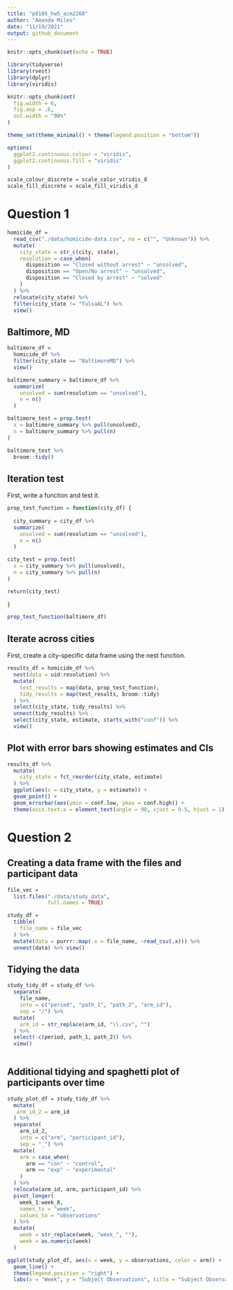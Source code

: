 ```yaml
---
title: "p8105_hw5_acm2268"
author: "Amanda Miles"
date: "11/19/2021"
output: github_document
---
```


```r
knitr::opts_chunk$set(echo = TRUE)

library(tidyverse)
library(rvest)
library(dplyr)
library(viridis)

knitr::opts_chunk$set(
  fig.width = 6,
  fig.asp = .6,
  out.width = "90%"
)

theme_set(theme_minimal() + theme(legend.position = "bottom"))

options(
  ggplot2.continuous.colour = "viridis",
  ggplot2.continuous.fill = "viridis"
)

scale_colour_discrete = scale_color_viridis_d
scale_fill_discrete = scale_fill_viridis_d

```

# Question 1

```r

homicide_df = 
  read_csv("./data/homicide-data.csv", na = c("", "Unknown")) %>% 
  mutate(
    city_state = str_c(city, state),
    resolution = case_when(
      disposition == "Closed without arrest" ~ "unsolved",
      disposition == "Open/No arrest" ~ "unsolved",
      disposition == "Closed by arrest" ~ "solved"
    )
  ) %>% 
  relocate(city_state) %>%
  filter(city_state != "TulsaAL") %>%
  view()

```

## Baltimore, MD

```r

baltimore_df = 
  homicide_df %>%
  filter(city_state == "BaltimoreMD") %>%
  view()

baltimore_summary = baltimore_df %>%
  summarize(
    unsolved = sum(resolution == "unsolved"),
    n = n()
  )

baltimore_test = prop.test(
  x = baltimore_summary %>% pull(unsolved), 
  n = baltimore_summary %>% pull(n)
)

baltimore_test %>%
  broom::tidy()

```

## Iteration test

First, write a function and test it.

```r

prop_test_function = function(city_df) {
  
  city_summary = city_df %>%
  summarize(
    unsolved = sum(resolution == "unsolved"),
    n = n()
  )

city_test = prop.test(
  x = city_summary %>% pull(unsolved), 
  n = city_summary %>% pull(n)
)

return(city_test)
  
}

prop_test_function(baltimore_df)


```

## Iterate across cities

First, create a city-specific data frame using the nest function.

```r

results_df = homicide_df %>%
  nest(data = uid:resolution) %>%
  mutate(
    test_results = map(data, prop_test_function),
    tidy_results = map(test_results, broom::tidy)
  ) %>%
  select(city_state, tidy_results) %>%
  unnest(tidy_results) %>%
  select(city_state, estimate, starts_with("conf")) %>%
  view()

```

## Plot with error bars showing estimates and CIs

```r

results_df %>%
  mutate(
    city_state = fct_reorder(city_state, estimate)
  ) %>%
  ggplot(aes(x = city_state, y = estimate)) +
  geom_point() +
  geom_errorbar(aes(ymin = conf.low, ymax = conf.high)) +
  theme(axis.text.x = element_text(angle = 90, vjust = 0.5, hjust = 1))


```

# Question 2

## Creating a data frame with the files and participant data

```r

file_vec = 
  list.files("./data/study_data",
             full.names = TRUE)

study_df =  
  tibble(
    file_name = file_vec
  ) %>%
  mutate(data = purrr::map(.x = file_name, ~read_csv(.x))) %>%
  unnest(data) %>% view()

```

## Tidying the data

```r

study_tidy_df = study_df %>%
  separate(
    file_name,
    into = c("period", "path_1", "path_2", "arm_id"),
    sep = "/") %>%
  mutate(
    arm_id = str_replace(arm_id, "\\.csv", "")
  ) %>%
  select(-c(period, path_1, path_2)) %>%
  view()
  
```

## Additional tidying and spaghetti plot of participants over time

```r

study_plot_df = study_tidy_df %>%
  mutate(
   arm_id_2 = arm_id
  ) %>%
  separate(
    arm_id_2,
    into = c("arm", "participant_id"),
    sep = "_") %>%
  mutate(
    arm = case_when(
      arm == "con" ~ "control",
      arm == "exp" ~ "experimental"
    )
  ) %>%
  relocate(arm_id, arm, participant_id) %>%
  pivot_longer(
    week_1:week_8,
    names_to = "week",
    values_to = "observations"
  ) %>%
  mutate(
    week = str_replace(week, "week_", ""),
    week = as.numeric(week)
  )

ggplot(study_plot_df, aes(x = week, y = observations, color = arm)) +
  geom_line() + 
  theme(legend.position = "right") +
  labs(x = "Week", y = "Subject Observations", title = "Subject Observations over Time by Arm")



```
























